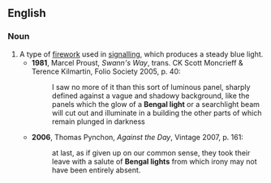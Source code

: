 ==English==
===Noun===
{{en-noun|sg=[[Bengal]] [[light]]}}

# A type of [[firework]] used in [[signalling]], which produces a steady blue light.
#*'''1981''', Marcel Proust, ''Swann's Way'', trans. CK Scott Moncrieff & Terence Kilmartin, Folio Society 2005, p. 40:
#*:I saw no more of it than this sort of luminous panel, sharply defined against a vague and shadowy background, like the panels which the glow of a '''Bengal light''' or a searchlight beam will cut out and illuminate in a building the other parts of which remain plunged in darkness
#*'''2006''', Thomas Pynchon, ''Against the Day'', Vintage 2007, p. 161:
#*:at last, as if given up on our common sense, they took their leave with a salute of '''Bengal lights''' from which irony may not have been entirely absent.